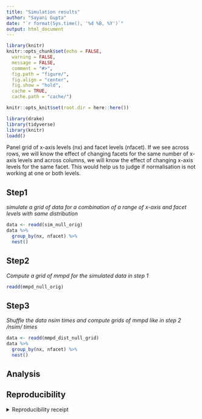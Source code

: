 ```yaml
---
title: "Simulation results"
author: "Sayani Gupta"
date: "`r format(Sys.time(), '%d %B, %Y')`"
output: html_document
---
```


```r
library(knitr)
knitr::opts_chunk$set(echo = FALSE,
  warning = FALSE,
  message = FALSE,
  comment = "#>",
  fig.path = "figure/",
  fig.align = "center",
  fig.show = "hold",
  cache = TRUE,
  cache.path = "cache/")

knitr::opts_knit$set(root.dir = here::here())
```

```r
library(drake)
library(tidyverse)
library(knitr)
loadd()
```

Panel grid of x-axis levels (nx) and facet levels (nfacet). If we see across rows, we will know the effect of changing facets for the same number of x-axis levels and across columns, we will know the effect of changing x-axis levels for the same facet. This would help us to judge if normalisation is not working at one or both levels.

## Step1 
_*simulate a grid of data for a combination of a range of x-axis and facet levels with same distribution*_

```r
data <- readd(sim_null_orig)
data %>% 
  group_by(nx, nfacet) %>% 
  nest() 
```

## Step2 
_Compute a grid of mmpd for the simulated data in step 1_

```r
readd(mmpd_null_orig)

```

## Step3 
_Shuffle the data nsim times and compute grids of mmpd like in step 2 */nsim/* times_

```r
data <- readd(mmpd_dist_null_grid)
data %>% 
  group_by(nx, nfacet) %>% 
  nest() 
```

## Analysis

## Reproducibility

<details><summary>Reproducibility receipt</summary>

```r
## datetime
Sys.time()

## repository
if(requireNamespace('git2r', quietly = TRUE)) {
  git2r::repository()
} else {
  c(
    system2("git", args = c("log", "--name-status", "-1"), stdout = TRUE),
    system2("git", args = c("remote", "-v"), stdout = TRUE)
  )
}

## session info
sessionInfo()
```

</details>
